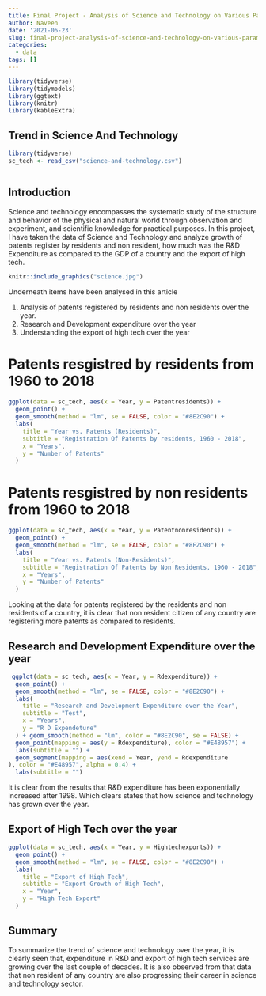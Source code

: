 ```yaml
---
title: Final Project - Analysis of Science and Technology on Various Paramteres
author: Naveen
date: '2021-06-23'
slug: final-project-analysis-of-science-and-technology-on-various-paramteres
categories:
  - data
tags: []
---
```


```r
library(tidyverse)
library(tidymodels)
library(ggtext)
library(knitr)
library(kableExtra)

```

## Trend in Science And Technology  

```r

library(tidyverse)
sc_tech <- read_csv("science-and-technology.csv")



```

## Introduction

Science and technology encompasses the systematic study of the structure and behavior of the physical and natural world through observation and experiment, and scientific knowledge for practical purposes. In this project, I have taken the data of Science and Technology and analyze growth of patents register by residents and non resident, how much was the R&D Expenditure as compared to the GDP of a country and the export of high tech.



```r
knitr::include_graphics("science.jpg")
```

Underneath items have been analysed in this article 

1. Analysis of patents registered by residents and non residents over the year.
2. Research and Development expenditure over the year
3. Understanding the export of high tech over the year

# Patents resgistred by residents from 1960 to 2018

```r
ggplot(data = sc_tech, aes(x = Year, y = Patentresidents)) +
  geom_point() +
  geom_smooth(method = "lm", se = FALSE, color = "#8E2C90") + 
  labs(
    title = "Year vs. Patents (Residents)",
    subtitle = "Registration Of Patents by residents, 1960 - 2018",
    x = "Years",
    y = "Number of Patents"
  )

```

# Patents resgistred by non residents from 1960 to 2018


```r
ggplot(data = sc_tech, aes(x = Year, y = Patentnonresidents)) +
  geom_point() +
  geom_smooth(method = "lm", se = FALSE, color = "#8F2C90") + 
  labs(
    title = "Year vs. Patents (Non-Residents)",
    subtitle = "Registration Of Patents by Non Residents, 1960 - 2018",
    x = "Years",
    y = "Number of Patents"
  )

```

Looking at the data for patents registered by the residents and non residents of a country, it is clear that non resident citizen of any country are registering more patents as compared to residents. 

## Research and Development Expenditure over the year

```r
 ggplot(data = sc_tech, aes(x = Year, y = Rdexpenditure)) +
  geom_point() +
  geom_smooth(method = "lm", se = FALSE, color = "#8E2C90") + 
  labs(
    title = "Research and Development Expenditure over the Year",
    subtitle = "Test",
    x = "Years",
    y = "R D Expendeture"
  ) + geom_smooth(method = "lm", color = "#8E2C90", se = FALSE) +
  geom_point(mapping = aes(y = Rdexpenditure), color = "#E48957") +
  labs(subtitle = "") + 
  geom_segment(mapping = aes(xend = Year, yend = Rdexpenditure
), color = "#E48957", alpha = 0.4) +
  labs(subtitle = "")

```


It is clear from the results that R&D expenditure has been exponentially increased after 1998. Which clears states that how science and technology has grown over the year.


## Export of High Tech over the year

```r
ggplot(data = sc_tech, aes(x = Year, y = Hightechexports)) +
  geom_point() +
  geom_smooth(method = "lm", se = FALSE, color = "#8E2C90") + 
  labs(
    title = "Export of High Tech",
    subtitle = "Export Growth of High Tech",
    x = "Year",
    y = "High Tech Export"
  )
```

## Summary

To summarize the trend of science and technology over the year, it is clearly seen that, expenditure in R&D and export of high tech services are growing over the last couple of decades. It is also observed from that data that non resident of any country are also progressing their career in science and technology sector.

